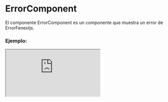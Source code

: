 
# ErrorComponent

El componente ErrorComponent es un componente que muestra un error de ErrorFenextjs.

### Ejemplo:

<Iframe src="https://fenextjs-component-storybook.vercel.app/iframe.html?args=&id=error-errorcomponent--index&viewMode=story" />

### Importación

Para importar el componente ErrorComponent, se puede hacer desde fenextjs o fenextjs-component

```tsx copy
import {
  ErrorComponent,
  ErrorComponentProps,
} from "fenextjs/cjs/component/Error";
```

o

```tsx copy
import {
  ErrorComponent,
  ErrorComponentProps,
} from "fenextjs-component/cjs/Error";
```

### Parámetros:

| Propiedad |     Tipo      | Requerido | Default | Descripción                                            |
| --------- | :-----------: | :-------: | :-----: | :----------------------------------------------------- |
| error     | ErrorFenextjs |    no     |         | Error del componente.                                  |
| children  |   ReactNode   |    no     |         | Contenido para mostrar si no se usa el Parámetro error |

### Storybook

Para ver el storybook del componente lo puede hacer con este [link](https://fenextjs-component-storybook.vercel.app/?path=/story/error-errorcomponent--index)

### Usos

- Uso básico del componente ErrorComponent

```tsx copy
<ErrorComponent error={new ErrorFenextjs()}>
  Contenido del ErrorComponent
</ErrorComponent>
```
